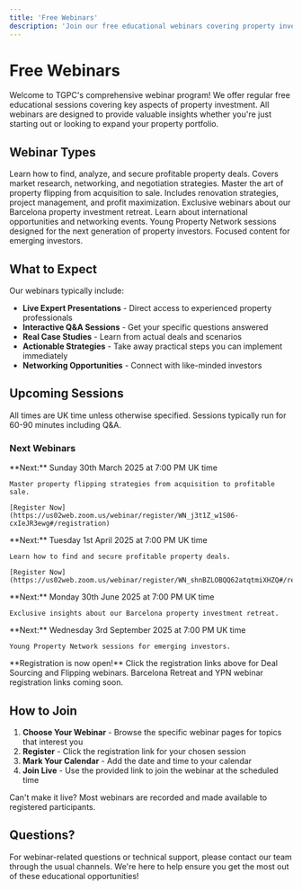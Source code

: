 ```yaml
---
title: 'Free Webinars'
description: 'Join our free educational webinars covering property investment strategies.'
---
```


# Free Webinars

Welcome to TGPC's comprehensive webinar program! We offer regular free educational sessions covering key aspects of property investment. All webinars are designed to provide valuable insights whether you're just starting out or looking to expand your property portfolio.

## Webinar Types

<CardGroup cols={2}>
  <Card title="Deal Sourcing Webinars" icon="search" href="./deal-sourcing">
    Learn how to find, analyze, and secure profitable property deals. Covers market research, networking, and negotiation strategies.
  </Card>
  
  <Card title="Flipping Webinars" icon="home" href="./flipping">
    Master the art of property flipping from acquisition to sale. Includes renovation strategies, project management, and profit maximization.
  </Card>
  
  <Card title="Barcelona Retreat" icon="plane" href="./barcelona-retreat">
    Exclusive webinars about our Barcelona property investment retreat. Learn about international opportunities and networking events.
  </Card>
  
  <Card title="YPN Webinars" icon="users" href="./ypn-webinars">
    Young Property Network sessions designed for the next generation of property investors. Focused content for emerging investors.
  </Card>
</CardGroup>

## What to Expect

Our webinars typically include:

- **Live Expert Presentations** - Direct access to experienced property professionals
- **Interactive Q&A Sessions** - Get your specific questions answered
- **Real Case Studies** - Learn from actual deals and scenarios
- **Actionable Strategies** - Take away practical steps you can implement immediately
- **Networking Opportunities** - Connect with like-minded investors

## Upcoming Sessions

<Note>
  All times are UK time unless otherwise specified. Sessions typically run for 60-90 minutes including Q&A.
</Note>

### Next Webinars

<CardGroup cols={2}>
  <Card title="Flipping Webinar" icon="home" href="./flipping">
    **Next:** Sunday 30th March 2025 at 7:00 PM UK time
    
    Master property flipping strategies from acquisition to profitable sale.
    
    [Register Now](https://us02web.zoom.us/webinar/register/WN_j3t1Z_w1S06-cxIeJR3ewg#/registration)
  </Card>
  
  <Card title="Deal Sourcing Webinar" icon="search" href="./deal-sourcing">
    **Next:** Tuesday 1st April 2025 at 7:00 PM UK time
    
    Learn how to find and secure profitable property deals.
    
    [Register Now](https://us02web.zoom.us/webinar/register/WN_shnBZLOBQQ62atqtmiXHZQ#/registration)
  </Card>
  
  <Card title="Barcelona Retreat Webinar" icon="plane" href="./barcelona-retreat">
    **Next:** Monday 30th June 2025 at 7:00 PM UK time
    
    Exclusive insights about our Barcelona property investment retreat.
  </Card>
  
  <Card title="YPN Webinar" icon="users" href="./ypn-webinars">
    **Next:** Wednesday 3rd September 2025 at 7:00 PM UK time
    
    Young Property Network sessions for emerging investors.
  </Card>
</CardGroup>

<Note>
  **Registration is now open!** Click the registration links above for Deal Sourcing and Flipping webinars. Barcelona Retreat and YPN webinar registration links coming soon.
</Note>

## How to Join

1. **Choose Your Webinar** - Browse the specific webinar pages for topics that interest you
2. **Register** - Click the registration link for your chosen session
3. **Mark Your Calendar** - Add the date and time to your calendar
4. **Join Live** - Use the provided link to join the webinar at the scheduled time

<Tip>
  Can't make it live? Most webinars are recorded and made available to registered participants.
</Tip>

## Questions?

For webinar-related questions or technical support, please contact our team through the usual channels. We're here to help ensure you get the most out of these educational opportunities!
